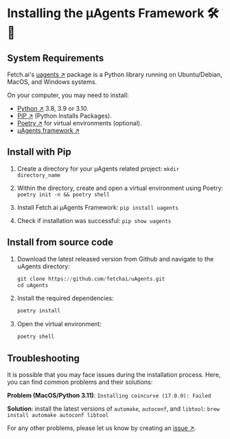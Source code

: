 # Installing the μAgents Framework 🛠️📲

## System Requirements

Fetch.ai's [uagents ↗️](https://pypi.org/project/uagents/) package is a Python library running on Ubuntu/Debian, MacOS, and Windows systems.

On your computer, you may need to install:

- [Python ↗️](https://www.python.org/downloads/) 3.8, 3.9 or 3.10.
- [PIP ↗️](https://pypi.org/project/pip/) (Python Installs Packages).
- [Poetry ↗️](https://python-poetry.org/) for virtual environments (optional).
- [μAgents framework ↗️](https://pypi.org/project/uagents/) 

## Install with Pip

1. Create a directory for your μAgents related project: `mkdir directory_name`

2. Within the directory, create and open a virtual environment using Poetry: `poetry init -n && poetry shell`

3. Install Fetch.ai μAgents Framework: `pip install uagents`

4. Check if installation was successful: `pip show uagents`

## Install from source code

1. Download the latest released version from Github and navigate to the uAgents directory:

    ```py
    git clone https://github.com/fetchai/uAgents.git
    cd uAgents
    ```

2. Install the required dependencies:

    ```py
    poetry install
    ```

3. Open the virtual environment:

    ```py
    poetry shell
    ```
   
## Troubleshooting

It is possible that you may face issues during the installation process. Here, you can find common problems and their solutions:

**Problem (MacOS/Python 3.11)**: `Installing coincurve (17.0.0): Failed`

**Solution**: install the latest versions of `automake`, `autoconf`, and `libtool`: `brew install automake autoconf libtool`

For any other problems, please let us know by creating an [issue ↗️](https://github.com/fetchai/uAgents/issues).
